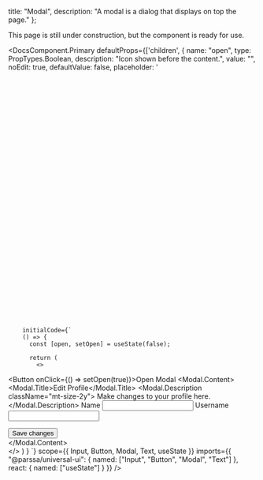 
  title: "Modal",
  description: "A modal is a dialog that displays on top the page."
};

<Todo prefix="NOTE">
  This page is still under construction, but the component is ready for use.
</Todo>

<DocsComponent.Primary
        defaultProps={['children', 
        {
      name: "open",
      type: PropTypes.Boolean,
      description: "Icon shown before the content.",
      value: "",
      noEdit: true,
      defaultValue: false,
      placeholder: '<svg viewBox="0 0 15 15" fill="none" xmlns="http://www.w3.org/2000/svg">'
    },
    {
      name: "onOpenChange",
      type: PropTypes.Function,
      description: "Icon shown before the content.",
      value: "",
      noEdit: true,
      placeholder: '<svg viewBox="0 0 15 15" fill="none" xmlns="http://www.w3.org/2000/svg">'
    },
        ]}

        initialCode={`
        () => {
          const [open, setOpen] = useState(false);

          return (
            <>

<Button onClick={() => setOpen(true)}>Open Modal</Button>
<Modal open={open} onOpenChange={setOpen}>
  <Modal.Content>
    <Modal.Title>Edit Profile</Modal.Title>
    <Modal.Description className="mt-size-2y">
      Make changes to your profile here.
    </Modal.Description>
    <label className="grid grid-cols-4 items-center gap-size-x mt-size-4y ">
      <Text size="sm" as="span" className="font-medium  text-right">
        Name
      </Text>
      <Input className="col-span-3 w-full" />
    </label>
    <label className="grid grid-cols-4 items-center gap-size-x mt-size-2y ">
      <Text size="sm" as="span" className="font-medium  text-right">
        Username
      </Text>
      <Input className="col-span-3 w-full" />
    </label>
    <div className="flex justify-end mt-6">
      <Button theme="brand">Save changes</Button>
    </div>
  </Modal.Content>    
</Modal>
          </>
          )
        }
        `}
        scope={{
          Input,
          Button,
          Modal,
          Text,
          useState
        }}
        imports={{
          "@parssa/universal-ui": {
            named: ["Input", "Button", "Modal", "Text"]
          },
          react: {
            named: ["useState"]
          }
        }}
      />

